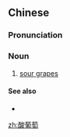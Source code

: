 ==Chinese==
{{zh-forms|type=12}}

===Pronunciation===
{{zh-pron
|m=suānpútao
|c=syun1 pou4 tou4
|cat=n
}}

===Noun===
{{zh-noun}}

# [[sour grapes]]

====See also====
* {{zh-l|吃不到的葡萄是酸的}}

[[zh:酸葡萄]]